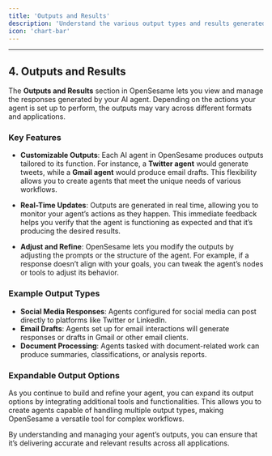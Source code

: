 ```yaml
---
title: 'Outputs and Results'
description: 'Understand the various output types and results generated by your AI agent in OpenSesame.'
icon: 'chart-bar'
---
```


---

## 4. Outputs and Results

The **Outputs and Results** section in OpenSesame lets you view and manage the responses generated by your AI agent. Depending on the actions your agent is set up to perform, the outputs may vary across different formats and applications.

### Key Features

- **Customizable Outputs**: Each AI agent in OpenSesame produces outputs tailored to its function. For instance, a **Twitter agent** would generate tweets, while a **Gmail agent** would produce email drafts. This flexibility allows you to create agents that meet the unique needs of various workflows.

- **Real-Time Updates**: Outputs are generated in real time, allowing you to monitor your agent’s actions as they happen. This immediate feedback helps you verify that the agent is functioning as expected and that it’s producing the desired results.

- **Adjust and Refine**: OpenSesame lets you modify the outputs by adjusting the prompts or the structure of the agent. For example, if a response doesn’t align with your goals, you can tweak the agent’s nodes or tools to adjust its behavior.

### Example Output Types

- **Social Media Responses**: Agents configured for social media can post directly to platforms like Twitter or LinkedIn.
- **Email Drafts**: Agents set up for email interactions will generate responses or drafts in Gmail or other email clients.
- **Document Processing**: Agents tasked with document-related work can produce summaries, classifications, or analysis reports.

### Expandable Output Options

As you continue to build and refine your agent, you can expand its output options by integrating additional tools and functionalities. This allows you to create agents capable of handling multiple output types, making OpenSesame a versatile tool for complex workflows.

By understanding and managing your agent’s outputs, you can ensure that it’s delivering accurate and relevant results across all applications.

